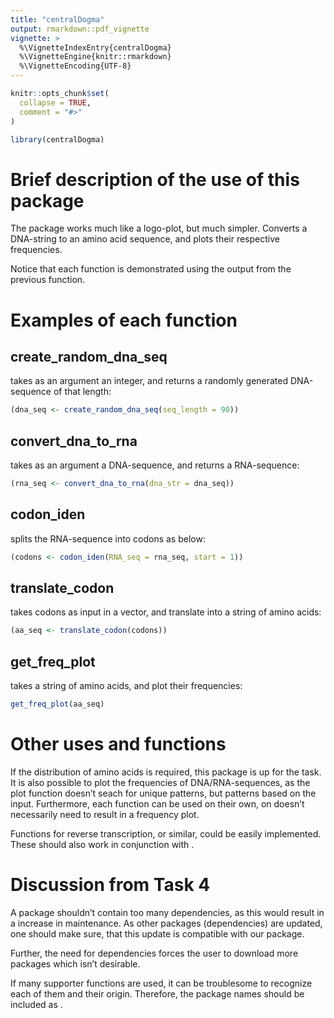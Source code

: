 ```yaml
---
title: "centralDogma"
output: rmarkdown::pdf_vignette
vignette: >
  %\VignetteIndexEntry{centralDogma}
  %\VignetteEngine{knitr::rmarkdown}
  %\VignetteEncoding{UTF-8}
---
```


```r
knitr::opts_chunk$set(
  collapse = TRUE,
  comment = "#>"
)
```

```r
library(centralDogma)
```

# Brief description of the use of this package  
The package works much like a logo-plot, but much simpler. Converts a DNA-string to an amino acid sequence, and plots their respective frequencies.  

Notice that each function is demonstrated using the output from the previous function.  

# Examples of each function  
## create_random_dna_seq  
\code{create_random_dna_seq()} takes as an argument an integer, and returns a randomly generated DNA-sequence of that length:  
```r
(dna_seq <- create_random_dna_seq(seq_length = 90))
```

## convert_dna_to_rna  
\code{convert_dna_to_rna()} takes as an argument a DNA-sequence, and returns a RNA-sequence:  
```r
(rna_seq <- convert_dna_to_rna(dna_str = dna_seq))
```

## codon_iden
\code{codon_iden()} splits the RNA-sequence into codons as below:  
```r
(codons <- codon_iden(RNA_seq = rna_seq, start = 1))
```

## translate_codon  
\code{translate_codon()} takes codons as input in a vector, and translate into a string of amino acids:  
```r
(aa_seq <- translate_codon(codons))
```

## get_freq_plot  
\code{get_freq_plot()} takes a string of amino acids, and plot their frequencies:  
```r
get_freq_plot(aa_seq)
```

# Other uses and functions  
If the distribution of amino acids is required, this package is up for the task. It is also possible to plot the frequencies of DNA/RNA-sequences, as the plot function doesn't seach for unique patterns, but patterns based on the input. Furthermore, each function can be used on their own, on doesn't necessarily need to result in a frequency plot.  

Functions for reverse transcription, or similar, could be easily implemented. These should also work in conjunction with \code{get_freq_plot()}.  

# Discussion from Task 4  
A package shouldn't contain too many dependencies, as this would result in a increase in maintenance. As other packages (dependencies) are updated, one should make sure, that this update is compatible with our package.  

Further, the need for dependencies forces the user to download more packages which isn't desirable.  

If many supporter functions are used, it can be troublesome to recognize each of them and their origin. Therefore, the package names should be included as \code{package::function()}.  